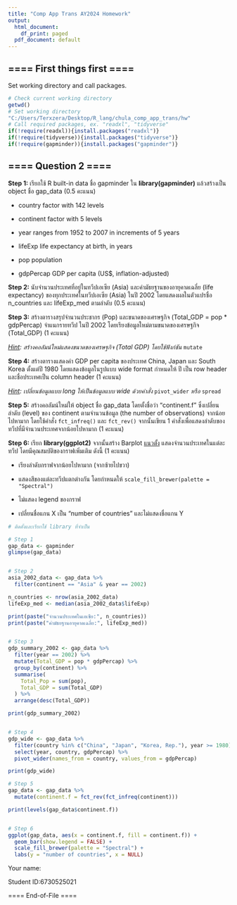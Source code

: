 ---
title: "Comp App Trans AY2024 Homework"
output:
  html_document:
    df_print: paged
  pdf_document: default
---

## ==== First things first ====

Set working directory and call packages.

```{r}
# Check current working directory  
getwd()
# Set working directory
"C:/Users/Terxzera/Desktop/R_lang/chula_comp_app_trans/hw"
# Call required packages, ex. "readxl", "tidyverse"
if(!require(readxl)){install.packages("readxl")}
if(!require(tidyverse)){install.packages("tidyverse")}
if(!require(gapminder)){install.packages("gapminder")}

```

## ==== Question 2 ====

**Step 1:** เรียกใช้ R built-in data ชื่อ gapminder ใน **library(gapminder)** แล้วสร้างเป็น object ชื่อ gap_data (0.5 คะแนน)

-   country factor with 142 levels

-   continent factor with 5 levels

-   year ranges from 1952 to 2007 in increments of 5 years

-   lifeExp life expectancy at birth, in years

-   pop population

-   gdpPercap GDP per capita (US\$, inflation-adjusted)

**Step 2:** นับจำนวนประเทศที่อยู่ในทวีปเอเซีย (Asia) และค่ามัธยฐานของอายุคาดเฉลี่ย (life expectancy) ของทุกประเทศในทวีปเอเซีย (Asia) ในปี 2002 โดยแสดงผลในตัวแปรชื่อ n_countries และ lifeExp_med ตามลำดับ (0.5 คะแนน)

**Step 3:** สร้างตารางสรุปจำนวนประชากร (Pop) และขนาดของเศรษฐกิจ (Total_GDP = pop \* gdpPercap) จำแนกรายทวีป ในปี 2002 โดยเรียงข้อมูลใหม่ตามขนาดของเศรษฐกิจ (Total_GDP) (1 คะแนน)

[*Hint*]{.underline}*: สร้างคอลัมน์ใหม่แสดงขนาดของเศรษฐกิจ (Total GDP) โดยใช้ฟังก์ชัน* `mutate`

**Step 4:** สร้างตารางแสดงค่า GDP per capita ของประเทศ China, Japan และ South Korea ตั้งแต่ปี 1980 โดยแสดงข้อมูลในรูปแบบ wide format กำหนดให้ ปี เป็น row header และชื่อประเทศเป็น column header (1 คะแนน)

[*Hint*]{.underline}*: เปลี่ยนข้อมูลแบบ long ให้เป็นข้อมูลแบบ wide ด้วยคำสั่ง* `pivot_wider` *หรือ* `spread`

**Step 5:** สร้างคอลัมน์ใหม่ให้ object ชื่อ gap_data โดยตั้งชื่อว่า "continent.f" ซึ่งเปลี่ยนลำดับ (level) ของ continent ตามจำนวนข้อมูล (the number of observations) จากน้อยไปหามาก โดยใช้คำสั่ง `fct_infreq()` และ `fct_rev()` จากนั้นเขียน 1 คำสั่งเพื่อแสดงลำดับของทวีปที่มีจำนวนประเทศจากน้อยไปหามาก (1 คะแนน)

**Step 6:** เรียก **library(ggplot2)** จากนั้นสร้าง Barplot [แนวตั้ง]{.underline} แสดงจำนวนประเทศในแต่ละทวีป โดยมีคุณสมบัติของกราฟเพิ่มเติม ดังนี้ (1 คะแนน)

-   เรียงลำดับกราฟจากน้อยไปหามาก (จากซ้ายไปขวา)

-   แสดงสีของแต่ละทวีปแตกต่างกัน โดยกำหนดให้ `scale_fill_brewer(palette = "Spectral")`

-   ไม่แสดง legend ของกราฟ

-   เปลี่ยนชื่อแกน X เป็น "number of countries" และไม่แสดงชื่อแกน Y

```{r Question 2}
# ติดตั้งและเรียกใช้ library ที่จำเป็น

# Step 1
gap_data <- gapminder
glimpse(gap_data)


# Step 2
asia_2002_data <- gap_data %>%
  filter(continent == "Asia" & year == 2002)

n_countries <- nrow(asia_2002_data)
lifeExp_med <- median(asia_2002_data$lifeExp)

print(paste("จำนวนประเทศในเอเซีย:", n_countries))
print(paste("ค่ามัธยฐานอายุคาดเฉลี่ย:", lifeExp_med))


# Step 3
gdp_summary_2002 <- gap_data %>%
  filter(year == 2002) %>%
  mutate(Total_GDP = pop * gdpPercap) %>%
  group_by(continent) %>%
  summarise(
    Total_Pop = sum(pop),
    Total_GDP = sum(Total_GDP)
  ) %>%
  arrange(desc(Total_GDP))

print(gdp_summary_2002)


# Step 4
gdp_wide <- gap_data %>%
  filter(country %in% c("China", "Japan", "Korea, Rep."), year >= 1980) %>%
  select(year, country, gdpPercap) %>%
  pivot_wider(names_from = country, values_from = gdpPercap)

print(gdp_wide)

# Step 5
gap_data <- gap_data %>%
  mutate(continent.f = fct_rev(fct_infreq(continent)))

print(levels(gap_data$continent.f))


# Step 6
ggplot(gap_data, aes(x = continent.f, fill = continent.f)) +
  geom_bar(show.legend = FALSE) +
  scale_fill_brewer(palette = "Spectral") +
  labs(y = "number of countries", x = NULL)
```

Your name:

Student ID:6730525021

==== End-of-File ====

